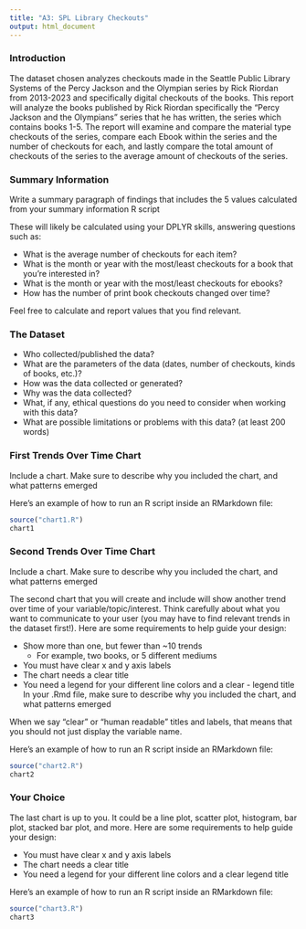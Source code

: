 ```yaml
---
title: "A3: SPL Library Checkouts"
output: html_document
---
```


### Introduction

The dataset chosen analyzes checkouts made in the Seattle Public Library Systems of the Percy Jackson and the Olympian series by Rick Riordan from 2013-2023 and specifically digital checkouts of the books. This report will analyze the books published by Rick Riordan specifically the "Percy Jackson and the Olympians" series that he has written, the series which contains books 1-5. The report will examine and compare the material type checkouts of the series, compare each Ebook within the series and the number of checkouts for each, and lastly compare the total amount of checkouts of the series to the average amount of checkouts of the series.

### Summary Information

Write a summary paragraph of findings that includes the 5 values calculated from your summary information R script

These will likely be calculated using your DPLYR skills, answering questions such as:

- What is the average number of checkouts for each item?
- What is the month or year with the most/least checkouts for a book that you're interested in?
- What is the month or year with the most/least checkouts for ebooks?
- How has the number of print book checkouts changed over time?

Feel free to calculate and report values that you find relevant.

### The Dataset

- Who collected/published the data?  
- What are the parameters of the data (dates, number of checkouts, kinds of books, etc.)?
- How was the data collected or generated?  
- Why was the data collected?  
- What, if any, ethical questions do you need to consider when working with this data?  
- What are possible limitations or problems with this data?   (at least 200 words)


### First Trends Over Time Chart

Include a chart. Make sure to describe why you included the chart, and what patterns emerged

Here's an example of how to run an R script inside an RMarkdown file:

``````r
source("chart1.R")
chart1
``````

### Second Trends Over Time Chart

Include a chart. Make sure to describe why you included the chart, and what patterns emerged

The second chart that you will create and include will show another trend over time of your variable/topic/interest. Think carefully about what you want to communicate to your user (you may have to find relevant trends in the dataset first!). Here are some requirements to help guide your design:

- Show more than one, but fewer than ~10 trends
  - For example, two books, or 5 different mediums
- You must have clear x and y axis labels
- The chart needs a clear title 
- You need a legend for your different line colors and a clear - legend title
In your .Rmd file, make sure to describe why you included the chart, and what patterns emerged

When we say "clear" or "human readable" titles and labels, that means that you should not just display the variable name.

Here's an example of how to run an R script inside an RMarkdown file:

``````r
source("chart2.R")
chart2
``````

### Your Choice

The last chart is up to you. It could be a line plot, scatter plot, histogram, bar plot, stacked bar plot, and more. Here are some requirements to help guide your design:

- You must have clear x and y axis labels
- The chart needs a clear title 
- You need a legend for your different line colors and a clear legend title

Here's an example of how to run an R script inside an RMarkdown file:

``````r
source("chart3.R")
chart3
``````

